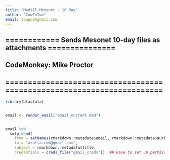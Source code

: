 ---
title: "Madill Mesonet - 10 Day"
author: "CowPuTwo"
email: cowpu2@gmail.com
---
## ============ Sends Mesonet 10-day files as attachments ===============
##
## CodeMonkey:  Mike Proctor
## ======================================================================

```{r, sendmail}
library(blastula)


email <- render_email("email_current.Rmd")


email %>%
  smtp_send(
    from = setNames(rmarkdown::metadata$email, rmarkdown::metadata$author),
    to = "azolla.com@gmail.com",
    subject = rmarkdown::metadata$title,
    credentials = creds_file("gmail_creds"))  ## Have to set up permissions for R in GMAIL

```

